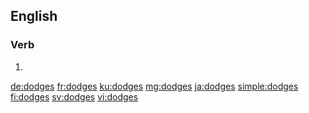 ==English==

===Verb===
{{head|en|verb form}}

# {{en-third-person singular of|dodge}}

[[de:dodges]]
[[fr:dodges]]
[[ku:dodges]]
[[mg:dodges]]
[[ja:dodges]]
[[simple:dodges]]
[[fi:dodges]]
[[sv:dodges]]
[[vi:dodges]]